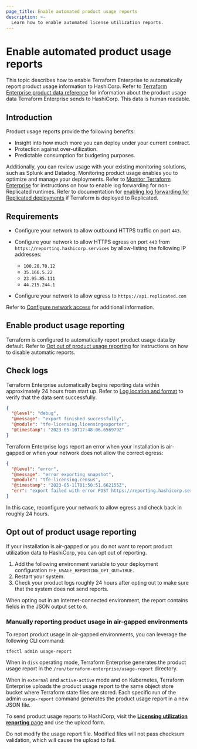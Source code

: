 ```yaml
---
page_title: Enable automated product usage reports
description: >-
  Learn how to enable automated license utilization reports.
---
```


# Enable automated product usage reports

This topic describes how to enable Terraform Enterprise to automatically report product usage information to HashiCorp. Refer to [Terraform Enterprise product data reference](/terraform/enterprise/deploy/reference/product-data) for information about the product usage data Terraform Enterprise sends to HashiCorp. This data is human readable.

## Introduction

Product usage reports provide the following benefits:

- Insight into how much more you can deploy under your current contract.
- Protection against over-utilization.
- Predictable consumption for budgeting purposes.

Additionally, you can review usage with your existing monitoring solutions, such as Splunk and Datadog. Monitoring product usage enables you to optimize and manage your deployments. Refer to [Monitor Terraform Enterprise](/terraform/enterprise/deploy/manage/monitor) for instructions on how to enable log forwarding for non-Replicated runtimes. Refer to documentation for [enabling log forwarding for Replicated deployments](/terraform/enterprise/deploy/replicated/monitoring/logging) if Terraform is deployed to Replicated.  

## Requirements

- Configure your network to allow outbound HTTPS traffic on port `443`.
- Configure your network to allow HTTPS egress on port `443` from `https://reporting.hashicorp.services` by allow-listing the following IP addresses:

  - `100.20.70.12`
  - `35.166.5.22`
  - `23.95.85.111`
  - `44.215.244.1` 

- Configure your network to allow egress to `https://api.replicated.com`

Refer to [Configure network access](/terraform/enterprise/deploy/configuration/network) for additional information.

## Enable product usage reporting

Terraform is configured to automatically report product usage data by default. Refer to [Opt out of product usage reporting](#opt-out-of-product-usage-reporting) for instructions on how to disable automatic reports.

## Check logs

Terraform Enterprise automatically begins reporting data within approximately 24 hours from start up. Refer to [Log location and format](/terraform/enterprise/deploy/manage/monitor#log-location-and-format) to verify that the data sent successfully.

```json
{
  "@level": "debug",
  "@message": "export finished successfully",
  "@module": "tfe-licensing.licensingexporter",
  "@timestamp": "2023-05-10T17:48:06.656979Z"
}
```

Terraform Enterprise logs report an error when your installation is air-gapped or when your network does not allow the correct egress:

```json
{
  "@level": "error",
  "@message": "error exporting snapshot",
  "@module": "tfe-licensing.census",
  "@timestamp": "2023-05-11T01:50:51.662155Z",
  "err": "export failed with error POST https://reporting.hashicorp.services giving up after 5 attempt(s): Post \"https://reporting.hashicorp.services\": dial tcp 35.166.5.222:443: i/o timeout"
}
```

In this case, reconfigure your network to allow egress and check back in roughly 24 hours.

## Opt out of product usage reporting

If your installation is air-gapped or you do not want to report product utilization data to HashiCorp, you can opt out of reporting.

1. Add the following environment variable to your deployment configuration `TFE_USAGE_REPORTING_OPT_OUT=TRUE`.
1. Restart your system.
1. Check your product logs roughly 24 hours after opting out to make sure that the system does not send reports.

When opting out in an internet-connected environment, the report contains fields in the JSON output set to `0`. 

### Manually reporting product usage in air-gapped environments
To report product usage in air-gapped environments, you can leverage the following CLI command:

```
tfectl admin usage-report
```

When in `disk` operating mode, Terraform Enterprise generates the product usage report in the `/run/terraform-enterprise/usage-report` directory.

When in `external` and `active-active` mode and on Kubernetes, Terraform Enterprise uploads the product usage report to the same object store bucket where Terraform state files are stored.
Each specific run of the admin `usage-report` command generates the product usage report in a new JSON file.

To send product usage reports to HashiCorp, visit the [**Licensing utilization reporting** page](https://portal.cloud.hashicorp.com/license-utilization/reports/create) and use the upload form.

Do not modify the usage report file. Modified files will not pass checksum validation, which will cause the upload to fail.
